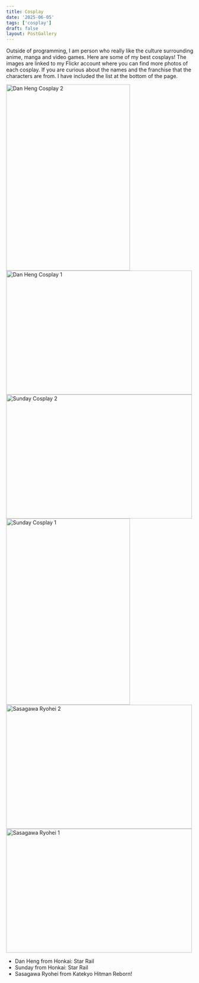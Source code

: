 ```yaml
---
title: Cosplay
date: '2025-06-05'
tags: ['cosplay']
draft: false
layout: PostGallery
---
```


Outside of programming, I am person who really like the culture surrounding anime, manga and video games.
Here are some of my best cosplays! The images are linked to my Flickr account where you can find more photos of each cosplay.
If you are curious about the names and the franchise that the characters are from. I have included the list at the bottom of the page.

<div className="flex flex-col">
  <div className="flex flex-row gap-2">
    <a
      data-flickr-embed="true"
      href="https://www.flickr.com/photos/200723965@N05/54557174816/in/dateposted-public/"
      title="Dan Heng Cosplay 2"
    >
      <img
        src="https://live.staticflickr.com/65535/54557174816_e09d82b937.jpg"
        width="333"
        height="500"
        alt="Dan Heng Cosplay 2"
      />
    </a>
    <script async src="//embedr.flickr.com/assets/client-code.js" charset="utf-8"></script>
    <a
      data-flickr-embed="true"
      href="https://www.flickr.com/photos/200723965@N05/54557362854/in/dateposted-public/"
      title="Dan Heng Cosplay 1"
    >
      <img
        src="https://live.staticflickr.com/65535/54557362854_8d37fa2a14.jpg"
        width="500"
        height="333"
        alt="Dan Heng Cosplay 1"
      />
    </a>
    <script async src="//embedr.flickr.com/assets/client-code.js" charset="utf-8"></script>
  </div>
  <div className="flex flex-row gap-2">
    <a
      data-flickr-embed="true"
      href="https://www.flickr.com/photos/200723965@N05/54557173856/in/dateposted-public/"
      title="Sunday Cosplay 2"
    >
      <img
        src="https://live.staticflickr.com/65535/54557173856_94240f7ee6.jpg"
        width="500"
        height="333"
        alt="Sunday Cosplay 2"
      />
    </a>
    <script async src="//embedr.flickr.com/assets/client-code.js" charset="utf-8"></script>
    <a
      data-flickr-embed="true"
      href="https://www.flickr.com/photos/200723965@N05/54557512365/in/dateposted-public/"
      title="Sunday Cosplay 1"
    >
      <img
        src="https://live.staticflickr.com/65535/54557512365_ed0ebd406f.jpg"
        width="333"
        height="500"
        alt="Sunday Cosplay 1"
      />
    </a>
    <script async src="//embedr.flickr.com/assets/client-code.js" charset="utf-8"></script>
  </div>
  <div className="flex flex-row gap-2">
    <a
      data-flickr-embed="true"
      href="https://www.flickr.com/photos/200723965@N05/54568645603/in/dateposted-public/"
      title="Sasagawa Ryohei 2"
    >
      <img
        src="https://live.staticflickr.com/65535/54568645603_39b267f676.jpg"
        width="500"
        height="333"
        alt="Sasagawa Ryohei 2"
      />
    </a>
    <script async src="//embedr.flickr.com/assets/client-code.js" charset="utf-8"></script>
    <a
      data-flickr-embed="true"
      href="https://www.flickr.com/photos/200723965@N05/54567548627/in/dateposted-public/"
      title="Sasagawa Ryohei 1"
    >
      <img
        src="https://live.staticflickr.com/65535/54567548627_cfd08d44c2.jpg"
        width="500"
        height="333"
        alt="Sasagawa Ryohei 1"
      />
    </a>
    <script async src="//embedr.flickr.com/assets/client-code.js" charset="utf-8"></script>
  </div>
</div>

- Dan Heng from Honkai: Star Rail
- Sunday from Honkai: Star Rail
- Sasagawa Ryohei from Katekyo Hitman Reborn!
